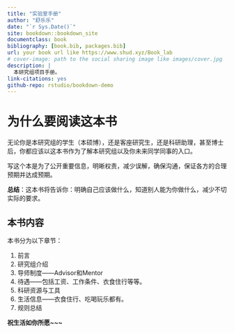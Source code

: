 ```yaml
--- 
title: "实验室手册"
author: "舒乐乐"
date: "`r Sys.Date()`"
site: bookdown::bookdown_site
documentclass: book
bibliography: [book.bib, packages.bib]
url: your book url like https://www.shud.xyz/Book_lab
# cover-image: path to the social sharing image like images/cover.jpg
description: |
  本研究组项目手册。
link-citations: yes
github-repo: rstudio/bookdown-demo
---
```


# 为什么要阅读这本书
无论你是本研究组的学生（本硕博），还是客座研究生，还是科研助理，甚至博士后，你都应该以这本书作为了解本研究组以及你未来同学同事的入口。

写这个本是为了公开重要信息，明晰权责，减少误解，确保沟通，保证各方的合理预期并达成预期。 

**总结**：这本书将告诉你：明确自己应该做什么，知道别人能为你做什么，减少不切实际的要求。


## 本书内容 

本书分为以下章节：

1. 前言
1. 研究组介绍
1. 导师制度——Advisor和Mentor
1. 待遇——包括工资、工作条件、衣食住行等等。
1. 科研资源与工具
1. 生活信息——衣食住行、吃喝玩乐都有。
1. 规则总结

**祝生活如你所愿~~~**